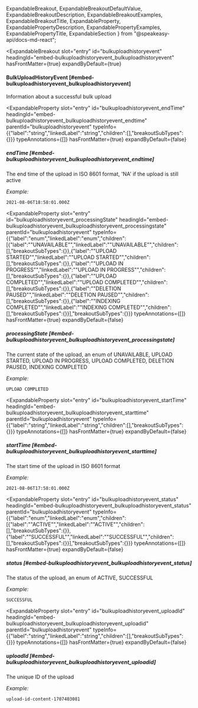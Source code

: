   ExpandableBreakout,
  ExpandableBreakoutDefaultValue,
  ExpandableBreakoutDescription,
  ExpandableBreakoutExamples,
  ExpandableBreakoutTitle,
  ExpandableProperty,
  ExpandablePropertyDescription,
  ExpandablePropertyExamples,
  ExpandablePropertyTitle,
  ExpandableSection
} from "@speakeasy-api/docs-md-react";

<ExpandableSection>

<ExpandableBreakout
  slot="entry"
  id="bulkuploadhistoryevent"
  headingId="embed-bulkuploadhistoryevent_bulkuploadhistoryevent"
  hasFrontMatter={true}
  expandByDefault={true}
>

<ExpandableBreakoutTitle slot="title">

#### BulkUploadHistoryEvent [#embed-bulkuploadhistoryevent_bulkuploadhistoryevent]

</ExpandableBreakoutTitle>

<ExpandableBreakoutDescription slot="description">

Information about a successful bulk upload

</ExpandableBreakoutDescription>

<ExpandableBreakoutExamples slot="examples">

</ExpandableBreakoutExamples>

<ExpandableBreakoutDefaultValue slot="defaultValue">

</ExpandableBreakoutDefaultValue>

</ExpandableBreakout>

<ExpandableProperty
  slot="entry"
  id="bulkuploadhistoryevent_endTime"
  headingId="embed-bulkuploadhistoryevent_bulkuploadhistoryevent_endtime"
  parentId="bulkuploadhistoryevent"
  typeInfo={{"label":"string","linkedLabel":"string","children":[],"breakoutSubTypes":{}}}
  typeAnnotations={[]}
  hasFrontMatter={true}
  expandByDefault={false}
>

<ExpandablePropertyTitle slot="title">

##### endTime [#embed-bulkuploadhistoryevent_bulkuploadhistoryevent_endtime]

</ExpandablePropertyTitle>

<ExpandablePropertyDescription slot="description">

The end time of the upload in ISO 8601 format, 'NA' if the upload is still active

</ExpandablePropertyDescription>

<ExpandablePropertyExamples slot="examples">

_Example:_

```
2021-08-06T18:58:01.000Z
```

</ExpandablePropertyExamples>

</ExpandableProperty>

<ExpandableProperty
  slot="entry"
  id="bulkuploadhistoryevent_processingState"
  headingId="embed-bulkuploadhistoryevent_bulkuploadhistoryevent_processingstate"
  parentId="bulkuploadhistoryevent"
  typeInfo={{"label":"enum","linkedLabel":"enum","children":[{"label":"\"UNAVAILABLE\"","linkedLabel":"\"UNAVAILABLE\"","children":[],"breakoutSubTypes":{}},{"label":"\"UPLOAD STARTED\"","linkedLabel":"\"UPLOAD STARTED\"","children":[],"breakoutSubTypes":{}},{"label":"\"UPLOAD IN PROGRESS\"","linkedLabel":"\"UPLOAD IN PROGRESS\"","children":[],"breakoutSubTypes":{}},{"label":"\"UPLOAD COMPLETED\"","linkedLabel":"\"UPLOAD COMPLETED\"","children":[],"breakoutSubTypes":{}},{"label":"\"DELETION PAUSED\"","linkedLabel":"\"DELETION PAUSED\"","children":[],"breakoutSubTypes":{}},{"label":"\"INDEXING COMPLETED\"","linkedLabel":"\"INDEXING COMPLETED\"","children":[],"breakoutSubTypes":{}}],"breakoutSubTypes":{}}}
  typeAnnotations={[]}
  hasFrontMatter={true}
  expandByDefault={false}
>

<ExpandablePropertyTitle slot="title">

##### processingState [#embed-bulkuploadhistoryevent_bulkuploadhistoryevent_processingstate]

</ExpandablePropertyTitle>

<ExpandablePropertyDescription slot="description">

The current state of the upload, an enum of UNAVAILABLE, UPLOAD STARTED, UPLOAD IN PROGRESS, UPLOAD COMPLETED, DELETION PAUSED, INDEXING COMPLETED

</ExpandablePropertyDescription>

<ExpandablePropertyExamples slot="examples">

_Example:_

```
UPLOAD COMPLETED
```

</ExpandablePropertyExamples>

</ExpandableProperty>

<ExpandableProperty
  slot="entry"
  id="bulkuploadhistoryevent_startTime"
  headingId="embed-bulkuploadhistoryevent_bulkuploadhistoryevent_starttime"
  parentId="bulkuploadhistoryevent"
  typeInfo={{"label":"string","linkedLabel":"string","children":[],"breakoutSubTypes":{}}}
  typeAnnotations={[]}
  hasFrontMatter={true}
  expandByDefault={false}
>

<ExpandablePropertyTitle slot="title">

##### startTime [#embed-bulkuploadhistoryevent_bulkuploadhistoryevent_starttime]

</ExpandablePropertyTitle>

<ExpandablePropertyDescription slot="description">

The start time of the upload in ISO 8601 format

</ExpandablePropertyDescription>

<ExpandablePropertyExamples slot="examples">

_Example:_

```
2021-08-06T17:58:01.000Z
```

</ExpandablePropertyExamples>

</ExpandableProperty>

<ExpandableProperty
  slot="entry"
  id="bulkuploadhistoryevent_status"
  headingId="embed-bulkuploadhistoryevent_bulkuploadhistoryevent_status"
  parentId="bulkuploadhistoryevent"
  typeInfo={{"label":"enum","linkedLabel":"enum","children":[{"label":"\"ACTIVE\"","linkedLabel":"\"ACTIVE\"","children":[],"breakoutSubTypes":{}},{"label":"\"SUCCESSFUL\"","linkedLabel":"\"SUCCESSFUL\"","children":[],"breakoutSubTypes":{}}],"breakoutSubTypes":{}}}
  typeAnnotations={[]}
  hasFrontMatter={true}
  expandByDefault={false}
>

<ExpandablePropertyTitle slot="title">

##### status [#embed-bulkuploadhistoryevent_bulkuploadhistoryevent_status]

</ExpandablePropertyTitle>

<ExpandablePropertyDescription slot="description">

The status of the upload, an enum of ACTIVE, SUCCESSFUL

</ExpandablePropertyDescription>

<ExpandablePropertyExamples slot="examples">

_Example:_

```
SUCCESSFUL
```

</ExpandablePropertyExamples>

</ExpandableProperty>

<ExpandableProperty
  slot="entry"
  id="bulkuploadhistoryevent_uploadId"
  headingId="embed-bulkuploadhistoryevent_bulkuploadhistoryevent_uploadid"
  parentId="bulkuploadhistoryevent"
  typeInfo={{"label":"string","linkedLabel":"string","children":[],"breakoutSubTypes":{}}}
  typeAnnotations={[]}
  hasFrontMatter={true}
  expandByDefault={false}
>

<ExpandablePropertyTitle slot="title">

##### uploadId [#embed-bulkuploadhistoryevent_bulkuploadhistoryevent_uploadid]

</ExpandablePropertyTitle>

<ExpandablePropertyDescription slot="description">

The unique ID of the upload

</ExpandablePropertyDescription>

<ExpandablePropertyExamples slot="examples">

_Example:_

```
upload-id-content-1707403081
```

</ExpandablePropertyExamples>

</ExpandableProperty>

</ExpandableSection>